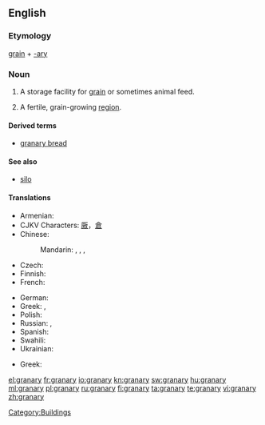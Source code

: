 {{wikipedia}}
==English==

===Etymology===
[[grain]] + [[-ary]]

===Noun===
{{en-noun|granaries|pl2=granarys}}

# {{agriculture}} A storage facility for [[grain]] or sometimes animal feed.
# {{idiom}} A fertile, grain-growing [[region]].

====Derived terms====
* [[granary bread]]

====See also====
* [[silo]]

====Translations====
{{trans-top|storage facility}}
* Armenian: {{t+|hy|ամբար|tr=ambar}}
* CJKV Characters: [[厫]]，[[倉]]
* Chinese:
*: Mandarin: {{t|zh|筒倉|sc=Hani}}, {{t|zh|筒仓|tr=tǒngcāng|sc=Hani}}, {{t|zh|糧倉|sc=Hani}}, {{t|zh|粮仓|tr=liángcāng|sc=Hani}}
* Czech: {{t-|cs|sýpka|f}}
* Finnish: {{t|fi|aitta}}
* French: {{t+|fr|grenier|m}}
{{trans-mid}}
* German: {{t|de|Kornhaus|n}}
* Greek: {{t+|el|σιταποθήκη|m|tr=sitapothíki}}, {{t+|el|σιτοβολώνας|m|tr=sitovolónas}}
* Polish: {{t+|pl|spichlerz|m}}
* Russian: {{t+|ru|амбар}},  {{t|ru|житница}}
* Spanish: {{t+|es|granero|m}}
* Swahili: {{t+|sw|ghala|xs=Swahili}}
* Ukrainian: {{t-|uk|шпіхлір|xs=Ukrainian}}
{{trans-bottom}}

{{trans-top|a fertile, grain-growing region}}
* Greek: {{t+|el|σιτοβολώνας|m|tr=sitovolónas}}
{{trans-mid}}
{{trans-bottom}}

[[Category:Buildings]]

[[el:granary]]
[[fr:granary]]
[[io:granary]]
[[kn:granary]]
[[sw:granary]]
[[hu:granary]]
[[ml:granary]]
[[pl:granary]]
[[ru:granary]]
[[fi:granary]]
[[ta:granary]]
[[te:granary]]
[[vi:granary]]
[[zh:granary]]